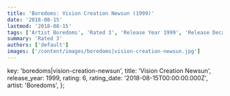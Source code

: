 ```yaml
---
title: 'Boredoms: Vision Creation Newsun (1999)'
date: '2018-08-15'
lastmod: '2018-08-15'
tags: ['Artist Boredoms', 'Rated 3', 'Release Year 1999', 'Release Decade 1990']
summary: 'Rated 3'
authors: ['default']
images: ['/content/images/boredoms|vision-creation-newsun.jpg']
---
```


  key: 'boredoms|vision-creation-newsun',
  title: 'Vision Creation Newsun',
  release_year: 1999,
  rating: 6,
  rating_date: '2018-08-15T00:00:00.000Z',
  artist: 'Boredoms',
};

<MusicRating data={data} />
